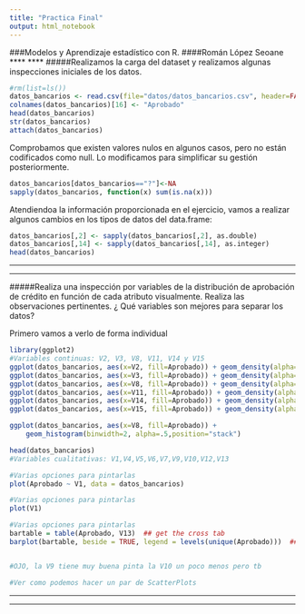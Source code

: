```yaml
---
title: "Practica Final"
output: html_notebook
---
```

###Modelos y Aprendizaje estadístico con R.
####Román López Seoane
****
****
#####Realizamos la carga del dataset y realizamos algunas inspecciones iniciales de los datos.
```r
#rm(list=ls())
datos_bancarios <- read.csv(file="datos/datos_bancarios.csv", header=FALSE, sep=";")
colnames(datos_bancarios)[16] <- "Aprobado"
head(datos_bancarios)
str(datos_bancarios)
attach(datos_bancarios)
```

Comprobamos que existen valores nulos en algunos casos, pero no están codificados como null. Lo modificamos para simplificar su gestión posteriormente. 
```r
datos_bancarios[datos_bancarios=="?"]<-NA
sapply(datos_bancarios, function(x) sum(is.na(x)))
```

Atendiendoa la información proporcionada en el ejercicio, vamos a realizar algunos cambios en los tipos de datos del data.frame:
```r
datos_bancarios[,2] <- sapply(datos_bancarios[,2], as.double)
datos_bancarios[,14] <- sapply(datos_bancarios[,14], as.integer)
head(datos_bancarios)
```
****
****
#####Realiza una inspección por variables de la distribución de aprobación de crédito en función de cada atributo visualmente. Realiza las observaciones pertinentes. ¿ Qué variables son mejores para separar los datos?

Primero vamos a verlo de forma individual
```r
library(ggplot2)
#Variables continuas: V2, V3, V8, V11, V14 y V15
ggplot(datos_bancarios, aes(x=V2, fill=Aprobado)) + geom_density(alpha=.3)
ggplot(datos_bancarios, aes(x=V3, fill=Aprobado)) + geom_density(alpha=.3)
ggplot(datos_bancarios, aes(x=V8, fill=Aprobado)) + geom_density(alpha=.3)
ggplot(datos_bancarios, aes(x=V11, fill=Aprobado)) + geom_density(alpha=.3)
ggplot(datos_bancarios, aes(x=V14, fill=Aprobado)) + geom_density(alpha=.3)
ggplot(datos_bancarios, aes(x=V15, fill=Aprobado)) + geom_density(alpha=.3)

```

```r
ggplot(datos_bancarios, aes(x=V8, fill=Aprobado)) +
    geom_histogram(binwidth=2, alpha=.5,position="stack")
```

```r
head(datos_bancarios)
#Variables cualitativas: V1,V4,V5,V6,V7,V9,V10,V12,V13

#Varias opciones para pintarlas
plot(Aprobado ~ V1, data = datos_bancarios)

#Varias opciones para pintarlas
plot(V1) 

#Varias opciones para pintarlas
bartable = table(Aprobado, V13)  ## get the cross tab
barplot(bartable, beside = TRUE, legend = levels(unique(Aprobado)))  ## plot 


#OJO, la V9 tiene muy buena pinta la V10 un poco menos pero tb

#Ver como podemos hacer un par de ScatterPlots
```

****
****